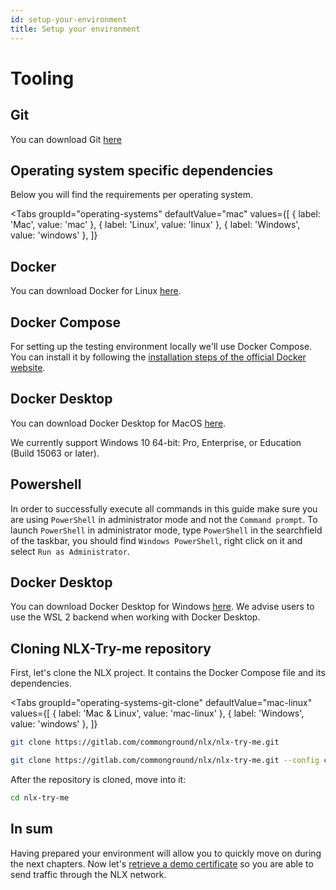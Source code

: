 ```yaml
---
id: setup-your-environment
title: Setup your environment
---
```



# Tooling

## Git

You can download Git [here](https://git-scm.com/downloads)

## Operating system specific dependencies

Below you will find the requirements per operating system.

<Tabs
    groupId="operating-systems"
    defaultValue="mac"
    values={[
      { label: 'Mac', value: 'mac' },
      { label: 'Linux', value: 'linux' },
      { label: 'Windows', value: 'windows' },
    ]}
  >

<TabItem value="linux">

## Docker

You can download Docker for Linux [here](https://docs.docker.com/engine/install/).

## Docker Compose

For setting up the testing environment locally we'll use Docker Compose.
You can install it by following the [installation steps of the official Docker website](https://docs.docker.com/compose/install/#install-compose).

</TabItem>

<TabItem value="mac">

## Docker Desktop

You can download Docker Desktop for MacOS [here](https://docs.docker.com/desktop/mac/install/).

</TabItem>

<TabItem value="windows">

We currently support Windows 10 64-bit: Pro, Enterprise, or Education (Build 15063 or later).

## Powershell

In order to successfully execute all commands in this guide make sure you are using `PowerShell` in administrator mode and not the `Command prompt`. To launch `PowerShell` in administrator mode, type `PowerShell` in the searchfield of the taskbar, you should find `Windows PowerShell`, right click on it and select `Run as Administrator`.

## Docker Desktop

You can download Docker Desktop for Windows [here](https://docs.docker.com/desktop/windows/install/). We advise users to use the WSL 2 backend when working with Docker Desktop.

</TabItem>
</Tabs>

## Cloning NLX-Try-me repository

First, let's clone the NLX project. It contains the Docker Compose file and its dependencies.

<Tabs
    groupId="operating-systems-git-clone"
    defaultValue="mac-linux"
    values={[
      { label: 'Mac & Linux', value: 'mac-linux' },
      { label: 'Windows', value: 'windows' },
    ]}
  >
  <TabItem value="mac-linux">

```bash
git clone https://gitlab.com/commonground/nlx/nlx-try-me.git
```

  </TabItem>

  <TabItem value="windows">

```bash
git clone https://gitlab.com/commonground/nlx/nlx-try-me.git --config core.autocrlf=input
```

  </TabItem>
</Tabs>

After the repository is cloned, move into it:

```bash
cd nlx-try-me
```

## In sum

Having prepared your environment will allow you to quickly move on during the next
chapters. Now let's [retrieve a demo certificate](./retrieve-a-demo-certificate)
so you are able to send traffic through the NLX network.
